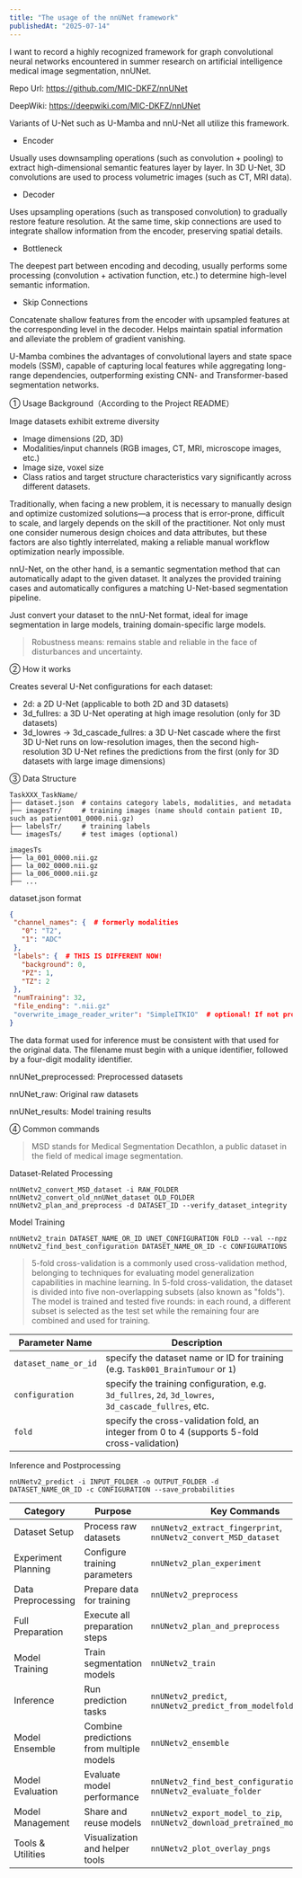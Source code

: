 ```yaml
---
title: "The usage of the nnUNet framework"
publishedAt: "2025-07-14"
---
```


I want to record a highly recognized framework for graph convolutional neural networks encountered in summer research on artificial intelligence medical image segmentation, nnUNet.

Repo Url: https://github.com/MIC-DKFZ/nnUNet

DeepWiki: https://deepwiki.com/MIC-DKFZ/nnUNet

Variants of U-Net such as U-Mamba and nnU-Net all utilize this framework.

- Encoder

Usually uses downsampling operations (such as convolution + pooling) to extract high-dimensional semantic features layer by layer.
In 3D U-Net, 3D convolutions are used to process volumetric images (such as CT, MRI data).
- Decoder

Uses upsampling operations (such as transposed convolution) to gradually restore feature resolution.
At the same time, skip connections are used to integrate shallow information from the encoder, preserving spatial details.
- Bottleneck

The deepest part between encoding and decoding, usually performs some processing (convolution + activation function, etc.) to determine high-level semantic information.
- Skip Connections

Concatenate shallow features from the encoder with upsampled features at the corresponding level in the decoder.
Helps maintain spatial information and alleviate the problem of gradient vanishing.

U-Mamba combines the advantages of convolutional layers and state space models (SSM), capable of capturing local features while aggregating long-range dependencies, outperforming existing CNN- and Transformer-based segmentation networks.

① Usage Background（According to the Project README）

Image datasets exhibit extreme diversity

- Image dimensions (2D, 3D)
- Modalities/input channels (RGB images, CT, MRI, microscope images, etc.)
- Image size, voxel size
- Class ratios and target structure characteristics vary significantly across different datasets.

Traditionally, when facing a new problem, it is necessary to manually design and optimize customized solutions—a process that is error-prone, difficult to scale, and largely depends on the skill of the practitioner.
Not only must one consider numerous design choices and data attributes, but these factors are also tightly interrelated, making a reliable manual workflow optimization nearly impossible.

nnU-Net, on the other hand, is a semantic segmentation method that can automatically adapt to the given dataset. It analyzes the provided training cases and automatically configures a matching U-Net-based segmentation pipeline.

Just convert your dataset to the nnU-Net format, ideal for image segmentation in large models, training domain-specific large models.

> Robustness means: remains stable and reliable in the face of disturbances and uncertainty.

② How it works

Creates several U-Net configurations for each dataset:

- 2d: a 2D U-Net (applicable to both 2D and 3D datasets)
- 3d_fullres: a 3D U-Net operating at high image resolution (only for 3D datasets)
- 3d_lowres → 3d_cascade_fullres: a 3D U-Net cascade where the first 3D U-Net runs on low-resolution images, then the second high-resolution 3D U-Net refines the predictions from the first (only for 3D datasets with large image dimensions)

③ Data Structure

```text
TaskXXX_TaskName/
├── dataset.json  # contains category labels, modalities, and metadata
├── imagesTr/     # training images (name should contain patient ID, such as patient001_0000.nii.gz)
├── labelsTr/     # training labels
└── imagesTs/     # test images (optional)
```

```text
imagesTs
├── la_001_0000.nii.gz
├── la_002_0000.nii.gz
├── la_006_0000.nii.gz
├── ...
```

dataset.json format
```json
{
 "channel_names": {  # formerly modalities
   "0": "T2",
   "1": "ADC"
 },
 "labels": {  # THIS IS DIFFERENT NOW!
   "background": 0,
   "PZ": 1,
   "TZ": 2
 },
 "numTraining": 32,
 "file_ending": ".nii.gz"
 "overwrite_image_reader_writer": "SimpleITKIO"  # optional! If not provided, nnUNet will automatically determine the ReaderWriter
}
```

The data format used for inference must be consistent with that used for the original data. The filename must begin with a unique identifier, followed by a four-digit modality identifier.

nnUNet_preprocessed: Preprocessed datasets

nnUNet_raw: Original raw datasets

nnUNet_results: Model training results

④ Common commands

> MSD stands for Medical Segmentation Decathlon, a public dataset in the field of medical image segmentation.

Dataset-Related Processing

```shell
nnUNetv2_convert_MSD_dataset -i RAW_FOLDER
nnUNetv2_convert_old_nnUNet_dataset OLD_FOLDER
nnUNetv2_plan_and_preprocess -d DATASET_ID --verify_dataset_integrity
```

Model Training

```shell
nnUNetv2_train DATASET_NAME_OR_ID UNET_CONFIGURATION FOLD --val --npz
nnUNetv2_find_best_configuration DATASET_NAME_OR_ID -c CONFIGURATIONS
```

> 5-fold cross-validation is a commonly used cross-validation method, belonging to techniques for evaluating model generalization capabilities in machine learning. In 5-fold cross-validation, the dataset is divided into five non-overlapping subsets (also known as "folds"). The model is trained and tested five rounds: in each round, a different subset is selected as the test set while the remaining four are combined and used for training.

| Parameter Name             | Description |
|--------------------------|-------------|
| `dataset_name_or_id`     | specify the dataset name or ID for training (e.g. `Task001_BrainTumour` or `1`) |
| `configuration`          | specify the training configuration, e.g. `3d_fullres`, `2d`, `3d_lowres`, `3d_cascade_fullres`, etc. |
| `fold`                   | specify the cross-validation fold, an integer from 0 to 4 (supports 5-fold cross-validation) |

Inference and Postprocessing

```shell
nnUNetv2_predict -i INPUT_FOLDER -o OUTPUT_FOLDER -d DATASET_NAME_OR_ID -c CONFIGURATION --save_probabilities
```

| Category         | Purpose                         | Key Commands                                                      |
|------------------|----------------------------------|-------------------------------------------------------------------|
| Dataset Setup    | Process raw datasets              | `nnUNetv2_extract_fingerprint`, `nnUNetv2_convert_MSD_dataset`   |
| Experiment Planning | Configure training parameters     | `nnUNetv2_plan_experiment`                                        |
| Data Preprocessing | Prepare data for training         | `nnUNetv2_preprocess`                                             |
| Full Preparation | Execute all preparation steps     | `nnUNetv2_plan_and_preprocess`                                    |
| Model Training   | Train segmentation models         | `nnUNetv2_train`                                                  |
| Inference        | Run prediction tasks              | `nnUNetv2_predict`, `nnUNetv2_predict_from_modelfolder`         |
| Model Ensemble   | Combine predictions from multiple models | `nnUNetv2_ensemble`                                           |
| Model Evaluation | Evaluate model performance        | `nnUNetv2_find_best_configuration`, `nnUNetv2_evaluate_folder`  |
| Model Management | Share and reuse models            | `nnUNetv2_export_model_to_zip`, `nnUNetv2_download_pretrained_model_by_url` |
| Tools & Utilities | Visualization and helper tools    | `nnUNetv2_plot_overlay_pngs`                                      |